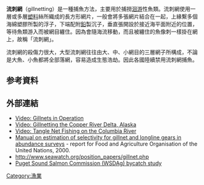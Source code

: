 {{Multiple issues|
{{Copy edit|time=2020-10-19T01:34:34+00:00}}
{{Unreferenced|time=2020-10-19T01:34:34+00:00}}
}}

'''流刺網'''（gillnetting）是一種捕魚方法，主要用於捕撈[[洄游|洄游]]性魚類。流刺網使用一層或多層[[塑料|塑料]]絲所織成的長方形網片，一般會將多張網片結合在一起，上緣繫多個海綿塑膠所製的浮子，下端配附[[鉛|鉛]]製沉子，垂直張開設於接近海平面附近的位置，等待魚類游入而被網目纏住。因為會隨海流移動，而且被纏住的魚像刺一樣掛在網上，故稱「流刺網」。

流刺網的殺傷力很大，大型流刺網往往由大、中、小網目的三層網子所構成，不論是大魚、小魚都將全部落網，容易造成生態浩劫。因此各國陸續禁用流刺網捕魚。

== 参考資料 ==
{{Reflist|30em|refs=
}}

==外部連結==
{{Commons category|Gillnets}}
* [https://web.archive.org/web/20060218081502/http://homepage.mac.com/mooncusser/iMovieTheater3.html Video: Gillnets in Operation]
* [https://www.youtube.com/watch?v=c_6hV6rPDYU Video: Gillnetting the Copper River Delta, Alaska] {{Wayback|url=https://www.youtube.com/watch?v=c_6hV6rPDYU |date=20200102110939 }}
* [http://www.salmonforall.org/tanglenet/ Video: Tangle Net Fishing on the Columbia River] {{Wayback|url=http://www.salmonforall.org/tanglenet/ |date=20191203005944 }}
* [https://web.archive.org/web/20050217140841/http://www.fao.org/documents/show_cdr.asp?url_file=%2FDOCREP%2F005%2FX7788E%2FX7788E00.HTM Manual on estimation of selectivity for gillnet and longline gears in abundance surveys] - report for Food and Agriculture Organisation of the United Nations, 2000.
* http://www.seawatch.org/position_papers/gillnet.php {{Wayback|url=http://www.seawatch.org/position_papers/gillnet.php |date=20130624190740 }}
* [http://soundcatch.org Puget Sound Salmon Commission (WSDAg) bycatch study] {{Wayback|url=http://soundcatch.org/ |date=20201123183116 }}

{{捕鱼|state=collapsed}}
{{渔业|state=collapsed}}

[[Category:漁業|Category:漁業]]